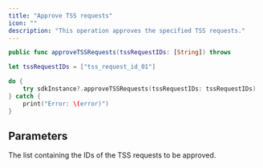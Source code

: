 ```yaml
---
title: "Approve TSS requests"
icon: ""
description: "This operation approves the specified TSS requests."
---
```


<CodeGroup>

```Swift iOS
public func approveTSSRequests(tssRequestIDs: [String]) throws
```

</CodeGroup>


<RequestExample>

```Swift iOS
let tssRequestIDs = ["tss_request_id_01"]

do {
    try sdkInstance?.approveTSSRequests(tssRequestIDs: tssRequestIDs)
} catch {
    print("Error: \(error)")
}
```

</RequestExample>


## Parameters

<ParamField path="tssRequestIDs" type="string[]">
The list containing the IDs of the TSS requests to be approved.
</ParamField>

